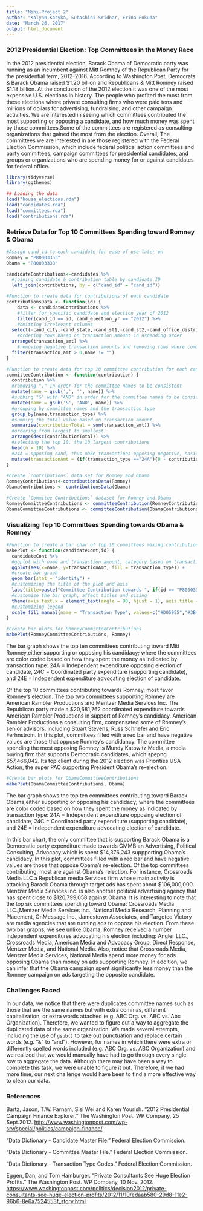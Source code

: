 ```yaml
---
title: "Mini-Project 2"
author: "Kalynn Kosyka, Subashini Sridhar, Erina Fukuda"
date: "March 26, 2017"
output: html_document
---
```


### 2012 Presidential Election: Top Committees in the Money Race

In the 2012 presidential election, Barack Obama of Democratic party was running as an incumbent against Mitt Romney of the Republican Party for the presidential term, 2012-2016. According to Washington Post, Democrats & Barack Obama raised $1.20 billion and Republicans & Mitt Romney raised $1.18 billion. At the conclusion of the 2012 election it was one of the most expensive U.S. elections in history. The people who profited the most from these elections where private consulting firms who were paid tens and millions of dollars for advertising, fundraising, and other campaign activities. We are interested in seeing which committees contributed the most supporting or opposing a candidate, and how much money was spent by those committees.Some of the committees are registered as consulting organizations that gained the most from the election. Overall, The committees we are interested in are those registered with the Federal Election Commission, which include federal political action committees and party committees, campaign committees for presidential candidates, and groups or organizations who are spending money for or against candidates for federal office.

```r
library(tidyverse)
library(ggthemes)
```

```r
## Loading the data
load("house_elections.rda")
load("candidates.rda")
load("committees.rda")
load("contributions.rda")
```

### Retrieve Data for Top 10 Committees Spending toward Romney & Obama
```r
#Assign cand_id to each candidate for ease of use later on
Romney = "P80003353"
Obama = "P80003338"

candidateContributions<-candidates %>%
  #joining candidate & contribution table by candidate ID
  left_join(contributions, by = c("cand_id" = "cand_id"))  

#Function to create data for contributions of each candidate
contributionsData <- function(id) {
	data <- candidateContributions %>%
	#filter for specific candidate and election year of 2012
	filter(cand_id == id, cand_election_yr == "2012") %>% 
	#omitting irrelevant columns
  select(-cand_city,-cand_state,-cand_st1,-cand_st2,-cand_office_district,-cand_status,-cand_zip, -amndt_ind, -image_num,-zip_code,-employer,-occupation,-file_num,-memo_cd,-memo_text,-sub_id) %>% 
	#ordering rows based on transaction amount in ascending order
  arrange(transaction_amt) %>%
	#removing negative transaction amounts and removing rows where committee names are empty
  filter(transaction_amt > 0,name != "") 
}

#Function to create data for top 10 committee contribution for each candidate
committeeContribution <- function(contribution) {
  contribution %>%
  #removing "," in order for the committee names to be consistent
  mutate(name = gsub(',', '', name)) %>%
  #subbing "&" with "AND" in order for the committee names to be consistent
  mutate(name = gsub('&', 'AND', name)) %>%
  #grouping by committee names and the transaction type
  group_by(name,transaction_type) %>%
  #summing the total value based on transaction amount
  summarise(contributionTotal = sum(transaction_amt)) %>% 
  #ordering from largest to smallest
  arrange(desc(contributionTotal)) %>%
  #selecting the top 10, the 10 largest contributions
  head(n = 10) %>%
  #24A = opposing cand, thus make transactions opposing negative, easier to distinguish between opposing and supporting
  mutate(transactionAmt = (if(transaction_type =="24A"){0 - contributionTotal}else{contributionTotal})) 
}

#Create `contributions` data set for Romney and Obama
RomneyContributions<-contributionsData(Romney)
ObamaContributions <- contributionsData(Obama)

#Create `Commitee Contributions` dataset for Romney and Obama
RomneyCommitteeContributions <- committeeContribution(RomneyContributions)
ObamaCommitteeContributions <- committeeContribution(ObamaContributions)
```

### Visualizing Top 10 Committees Spending towards Obama & Romney 
```r
#Function to create a bar char of top 10 committees making contributions towards each candidate
makePlot <- function(candidateCont,id) {
  candidateCont %>%
  #ggplot with name and transaction amount, category based on transaction type
  ggplot(aes(x=name, y=transactionAmt, fill = transaction_type)) + 
  #create bar graph
  geom_bar(stat = "identity") +
  #customizing the title of the plot and axis
  labs(title=paste("Committee Contribution towards ", if(id == "P80003353"){"Romney"}else{"Obama"}), x = "Committee", y = "Contribution Amount ($)") +
  #customize the bar graph, affect titles and sizing
  theme(axis.text.x = element_text(angle = 90, hjust = 1), axis.title = element_text(size = 13), plot.title =element_text(size = 18) ) +
  #customizing legend
  scale_fill_manual(name = "Transaction Type", values=c("#D05955","#3B4C5D", "#66AD9B", "#D05955","#3B4C5D", "#66AD9B","#D05955","#3B4C5D"))
}
```


```r
#Create bar plots for RomneyCommitteeContributions
makePlot(RomneyCommitteeContributions, Romney)
```

The bar graph shows the top ten committees contributing toward Mitt Romney,either supporting or opposing his candidacy; where the committees are color coded based on how they spent the money as indicated by transaction type: 24A = Independent expenditure opposing election of candidate, 24C = Coordinated party expenditure (supporting candidate), and 24E =  Independent expenditure advocating election of candidate.   

Of the top 10 committees contributing towards Romney, most favor Romney's election. The top two committees supporting Romney are American Rambler Productions and Mentzer Media Services Inc. The Republican party made a $20,681,762 coordinated expenditure towards American Rambler Productions in support of Romney's candidacy. American Rambler Productions a consulting firm, compensated some of Romney's senior advisors, including Stuart Stevens, Russ Schriefer and Eric Ferhnstrom. In this plot, committees filled with a red bar and have negative values are those that oppose Romney's candidancy. The committee spending the most opposing Romney is Mundy Katowitz Media, a media buying firm that supports Democratic candidates, which spepng $57,466,042. Its top client during the 2012 election was Priorities USA Action, the super PAC supporting President Obama’s re-election.


```r
#Create bar plots for ObamaCommitteeContributions
makePlot(ObamaCommitteeContributions, Obama)
```

The bar graph shows the top ten committees contributing toward Barack Obama,either supporting or opposing his candidacy; where the committees are color coded based on how they spent the money as indicated by transaction type: 24A = Independent expenditure opposing election of candidate, 24C = Coordinated party expenditure (supporting candidate), and 24E =  Independent expenditure advocating election of candidate.

In this bar chart, the only committee that is supporting Barack Obama is a Democratic party expenditure made towards GMMB an Advertising, Political Consulting, Advocacy which is spent $14,376,243 suppporting Obama's candidacy. In this plot, committees filled with a red bar and have negative values are those that oppose Obama's re-election. Of the top committees contributing, most are against Obama's relection. For instance, Crossroads Media LLC a Republican media Services firm whose main activity is attacking Barack Obama through target ads has spent about $106,000,000. Mentzer Media Services Inc. is also another political advertising agency that has spent close to $120,799,058 against Obama. It is interesting to note that the top six committees spending toward Obama: Crossroads Media LLC.,Mentzer Media Services Inc., National Media Research, Planning and Placement, OnMessage Inc., Jamestown Associates, and Targeted Victory are media agencies that are running ads to oppose his election. From these two bar graphs, we see unlike Obama, Romney received a number independent expenditures advocating his election including: Angler LLC., Crossroads Media, American Media and Advocacy Group, Direct Response, Mentzer Media, and National Media. Also, notice that Crossroads Media, Mentzer Media Services, National Media spend more money for ads opposing Obama than money on ads supporting Romney. In addition, we can infer that the Obama campaign spent significantly less money than the Romney campaign on ads targeting the opposite candidate. 

### Challenges Faced
In our data, we notice that there were duplicates committee names such as those that are the same names but with extra commas, different capitalization, or extra words attached (e.g. ABC Org. vs. ABC vs. Abc Organization). Therefore, we wanted to figure out a way to aggregate the duplicated data of the same organization. We made several attempts, including the use of `gsub()` to take out punctuation and replace certain words (e.g. “&” to “and”). However, for names in which there were extra or differently spelled words included (e.g. ABC Org. vs. ABC Organization) and we realized that we would manually have had to go through every single row to aggregate the data. Although there may have been a way to complete this task, we were unable to figure it out. Therefore, if we had more time, our next challenge would have been to find a more effective way to clean our data.

### References
Bartz, Jason, T.W. Farnam, Sisi Wei and Karen Yourish. "2012 Presidential Campaign Finance Explorer." The Washington Post. WP Company, 25 Sept.2012. <http://www.washingtonpost.com/wp-srv/special/politics/campaign-finance/>.

"Data Dictionary - Candidate Master File." Federal Election Commission. 

"Data Dictionary - Committee Master File." Federal Election Commission. 

"Data Dictionary - Transaction Type Codes." Federal Election Commission. 

Eggen, Dan, and Tom Hamburger. "Private Consultants See Huge Election Profits." The Washington Post. WP Company, 10 Nov. 2012. <https://www.washingtonpost.com/politics/decision2012/private-consultants-see-huge-election-profits/2012/11/10/edaab580-29d8-11e2-96b6-8e6a7524553f_story.html>.

